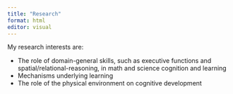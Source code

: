 ```yaml
---
title: "Research"
format: html
editor: visual
---
```


My research interests are:

<ul>
<li>The role of domain-general skills, such as executive functions and spatial/relational-reasoning, in math and science cognition and learning
<li>Mechanisms underlying learning
<li>The role of the physical environment on cognitive development
</ul>
